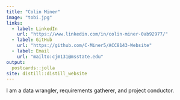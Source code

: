 ```yaml
---
title: "Colin Miner"
image: "tobi.jpg"
links:
  - label: LinkedIn
    url: "https://www.linkedin.com/in/colin-miner-0ab92977/"
  - label: GitHub
    url: "https://github.com/C-Miner5/ACC8143-Website"
  - label: Email
    url: "mailto:cjm131@msstate.edu"
output:
  postcards::jolla
site: distill::distill_website
---
```

 
I am a data wrangler, requirements gatherer, and project conductor.
